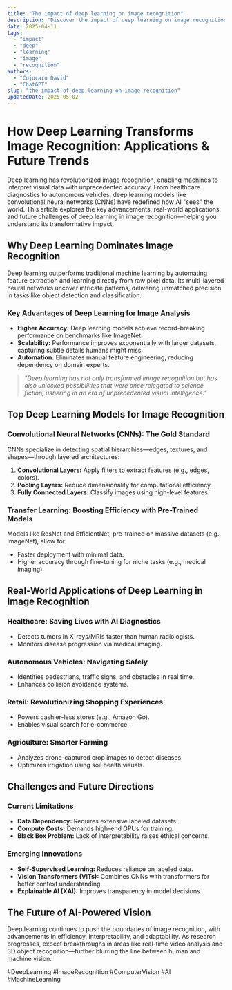 ```yaml
---
title: "The impact of deep learning on image recognition"
description: "Discover the impact of deep learning on image recognition with this in-depth guide, providing actionable insights and practical tips to boost your knowledge and results."
date: 2025-04-11
tags:
  - "impact"
  - "deep"
  - "learning"
  - "image"
  - "recognition"
authors:
  - "Cojocaru David"
  - "ChatGPT"
slug: "the-impact-of-deep-learning-on-image-recognition"
updatedDate: 2025-05-02
---
```


# How Deep Learning Transforms Image Recognition: Applications & Future Trends  

Deep learning has revolutionized image recognition, enabling machines to interpret visual data with unprecedented accuracy. From healthcare diagnostics to autonomous vehicles, deep learning models like convolutional neural networks (CNNs) have redefined how AI "sees" the world. This article explores the key advancements, real-world applications, and future challenges of deep learning in image recognition—helping you understand its transformative impact.  

## Why Deep Learning Dominates Image Recognition  

Deep learning outperforms traditional machine learning by automating feature extraction and learning directly from raw pixel data. Its multi-layered neural networks uncover intricate patterns, delivering unmatched precision in tasks like object detection and classification.  

### Key Advantages of Deep Learning for Image Analysis  

- **Higher Accuracy:** Deep learning models achieve record-breaking performance on benchmarks like ImageNet.  
- **Scalability:** Performance improves exponentially with larger datasets, capturing subtle details humans might miss.  
- **Automation:** Eliminates manual feature engineering, reducing dependency on domain experts.  

> _"Deep learning has not only transformed image recognition but has also unlocked possibilities that were once relegated to science fiction, ushering in an era of unprecedented visual intelligence."_  

## Top Deep Learning Models for Image Recognition  

### Convolutional Neural Networks (CNNs): The Gold Standard  

CNNs specialize in detecting spatial hierarchies—edges, textures, and shapes—through layered architectures:  

1. **Convolutional Layers:** Apply filters to extract features (e.g., edges, colors).  
2. **Pooling Layers:** Reduce dimensionality for computational efficiency.  
3. **Fully Connected Layers:** Classify images using high-level features.  

### Transfer Learning: Boosting Efficiency with Pre-Trained Models  

Models like ResNet and EfficientNet, pre-trained on massive datasets (e.g., ImageNet), allow for:  
- Faster deployment with minimal data.  
- Higher accuracy through fine-tuning for niche tasks (e.g., medical imaging).  

## Real-World Applications of Deep Learning in Image Recognition  

### Healthcare: Saving Lives with AI Diagnostics  
- Detects tumors in X-rays/MRIs faster than human radiologists.  
- Monitors disease progression via medical imaging.  

### Autonomous Vehicles: Navigating Safely  
- Identifies pedestrians, traffic signs, and obstacles in real time.  
- Enhances collision avoidance systems.  

### Retail: Revolutionizing Shopping Experiences  
- Powers cashier-less stores (e.g., Amazon Go).  
- Enables visual search for e-commerce.  

### Agriculture: Smarter Farming  
- Analyzes drone-captured crop images to detect diseases.  
- Optimizes irrigation using soil health visuals.  

## Challenges and Future Directions  

### Current Limitations  
- **Data Dependency:** Requires extensive labeled datasets.  
- **Compute Costs:** Demands high-end GPUs for training.  
- **Black Box Problem:** Lack of interpretability raises ethical concerns.  

### Emerging Innovations  
- **Self-Supervised Learning:** Reduces reliance on labeled data.  
- **Vision Transformers (ViTs):** Combines CNNs with transformers for better context understanding.  
- **Explainable AI (XAI):** Improves transparency in model decisions.  

## The Future of AI-Powered Vision  

Deep learning continues to push the boundaries of image recognition, with advancements in efficiency, interpretability, and adaptability. As research progresses, expect breakthroughs in areas like real-time video analysis and 3D object recognition—further blurring the line between human and machine vision.  

#DeepLearning #ImageRecognition #ComputerVision #AI #MachineLearning